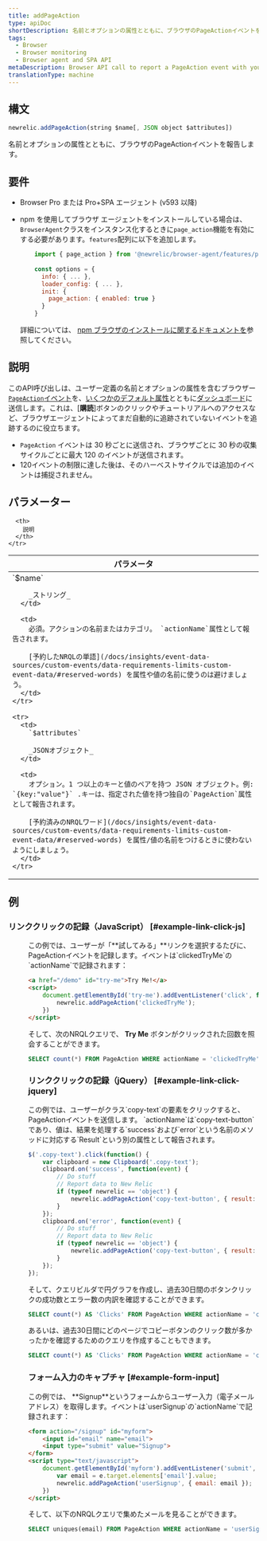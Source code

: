 ```yaml
---
title: addPageAction
type: apiDoc
shortDescription: 名前とオプションの属性とともに、ブラウザのPageActionイベントを報告します。
tags:
  - Browser
  - Browser monitoring
  - Browser agent and SPA API
metaDescription: Browser API call to report a PageAction event with your user-defined name and attributes to New Relic Dashboards.
translationType: machine
---
```


## 構文

```js
newrelic.addPageAction(string $name[, JSON object $attributes])
```

名前とオプションの属性とともに、ブラウザのPageActionイベントを報告します。

## 要件

* Browser Pro または Pro+SPA エージェント (v593 以降)

* npm を使用してブラウザ エージェントをインストールしている場合は、 `BrowserAgent`クラスをインスタンス化するときに`page_action`機能を有効にする必要があります。`features`配列に以下を追加します。

  ```js
      import { page_action } from '@newrelic/browser-agent/features/page_action';
      
      const options = {
        info: { ... },
        loader_config: { ... },
        init: {
          page_action: { enabled: true }
        }
      }
  ```

  詳細については、 [npm ブラウザのインストールに関するドキュメントを](https://www.npmjs.com/package/@newrelic/browser-agent#new-relic-browser-agent)参照してください。

## 説明

このAPI呼び出しは、ユーザー定義の名前とオプションの属性を含むブラウザー[`PageAction`イベント](/docs/insights/explore-data/custom-events/insert-browser-custom-events-attributes-insights-javascript-api)を、[いくつかのデフォルト属性](/docs/insights/explore-data/attributes/browser-default-attributes-insights)とともに[ダッシュボード](/docs/query-your-data/explore-query-data/dashboards/introduction-new-relic-one-dashboards)に送信します。これは、\[**購読**]ボタンのクリックやチュートリアルへのアクセスなど、ブラウザエージェントによってまだ自動的に追跡されていないイベントを追跡するのに役立ちます。

* `PageAction` イベントは 30 秒ごとに送信され、ブラウザごとに 30 秒の収集サイクルごとに最大 120 のイベントが送信されます。
* 120イベントの制限に達した後は、そのハーベストサイクルでは追加のイベントは捕捉されません。

## パラメーター

<table>
  <thead>
    <tr>
      <th width="25%">
        パラメータ
      </th>

      <th>
        説明
      </th>
    </tr>
  </thead>

  <tbody>
    <tr>
      <td>
        `$name`

        _ストリング_
      </td>

      <td>
        必須。アクションの名前またはカテゴリ。 `actionName`属性として報告されます。

        [予約したNRQLの単語](/docs/insights/event-data-sources/custom-events/data-requirements-limits-custom-event-data/#reserved-words) を属性や値の名前に使うのは避けましょう。
      </td>
    </tr>

    <tr>
      <td>
        `$attributes`

        _JSONオブジェクト_
      </td>

      <td>
        オプション。1 つ以上のキーと値のペアを持つ JSON オブジェクト。例: `{key:"value"}` .キーは、指定された値を持つ独自の`PageAction`属性として報告されます。

        [予約済みのNRQLワード](/docs/insights/event-data-sources/custom-events/data-requirements-limits-custom-event-data/#reserved-words) を属性/値の名前をつけるときに使わないようにしましょう。
      </td>
    </tr>
  </tbody>
</table>

## 例

### リンククリックの記録（JavaScript） [#example-link-click-js]

<dd>
  この例では、ユーザーが「**試してみる」**リンクを選択するたびに、PageActionイベントを記録します。イベントは`clickedTryMe`の`actionName`で記録されます：

  ```html
  <a href="/demo" id="try-me">Try Me!</a>
  <script>
      document.getElementById('try-me').addEventListener('click', function(e) {
          newrelic.addPageAction('clickedTryMe');
      })
  </script>
  ```

  そして、次のNRQLクエリで、 **Try Me** ボタンがクリックされた回数を照会することができます。

  ```sql
  SELECT count(*) FROM PageAction WHERE actionName = 'clickedTryMe' SINCE 1 hour ago
  ```

  ### リンククリックの記録（jQuery） [#example-link-click-jquery]
</dd>

<dd>
  この例では、ユーザーがクラス`copy-text`の要素をクリックすると、PageActionイベントを送信します。 `actionName`は`copy-text-button`であり、値は、結果を処理する`success`および`error`という名前のメソッドに対応する`Result`という別の属性として報告されます。

  ```js
  $('.copy-text').click(function() {
      var clipboard = new Clipboard('.copy-text');
      clipboard.on('success', function(event) {
          // Do stuff
          // Report data to New Relic
          if (typeof newrelic == 'object') {
              newrelic.addPageAction('copy-text-button', { result: 'success' });
          }
      });
      clipboard.on('error', function(event) {
          // Do stuff
          // Report data to New Relic
          if (typeof newrelic == 'object') {
              newrelic.addPageAction('copy-text-button', { result: 'error' });
          }
      });
  });
  ```

  そして、クエリビルダで円グラフを作成し、過去30日間のボタンクリックの成功数とエラー数の内訳を確認することができます。

  ```sql
  SELECT count(*) AS 'Clicks' FROM PageAction WHERE actionName = 'copy-text-button' FACET result SINCE 30 days ago
  ```

  あるいは、過去30日間にどのページでコピーボタンのクリック数が多かったかを確認するためのクエリを作成することもできます。

  ```sql
  SELECT count(*) AS 'Clicks' FROM PageAction WHERE actionName = 'copy-text-button' FACET currentUrl SINCE 30 days ago
  ```

  ### フォーム入力のキャプチャ [#example-form-input]
</dd>

<dd>
  この例では、 **Signup**というフォームからユーザー入力（電子メールアドレス）を取得します。イベントは`userSignup`の`actionName`で記録されます：

  ```html
  <form action="/signup" id="myform">
      <input id="email" name="email">
      <input type="submit" value="Signup">
  </form>
  <script type="text/javascript">
      document.getElementById('myform').addEventListener('submit', function(e) {
          var email = e.target.elements['email'].value;
          newrelic.addPageAction('userSignup', { email: email });
      })
  </script>
  ```

  そして、以下のNRQLクエリで集めたメールを見ることができます。

  ```sql
  SELECT uniques(email) FROM PageAction WHERE actionName = 'userSignup' SINCE 1 hour ago
  ```
</dd>